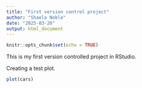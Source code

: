 ```yaml
---
title: "First version control project"
author: "Shaela Noble"
date: "2025-03-26"
output: html_document
---
```


```r
knitr::opts_chunk$set(echo = TRUE)
```

This is my first version controlled project in RStudio.

Creating a test plot. 

```r
plot(cars)
```

